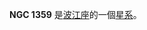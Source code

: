 {{NGCInfoBox|NGCID=NGC 1359|發現者=約翰·弗里德里希·威廉·赫歇爾|發現日期=1836年10月12日|其他編號=ESO 548-39,MCG -3-10-7,IRAS03315-1939|曆元=J2000.0|赤經=3時33分47.8秒
|赤緯=-19°29'27"|星座=波江座|星體=星系|星等=12|表面亮度=13.3|藍等=12.6}}

'''NGC 1359''' 是[[波江座|波江座]]的一個[[星系|星系]]。

{{NGCReference|1359}}
{{Catalogs|NGC=1359}}